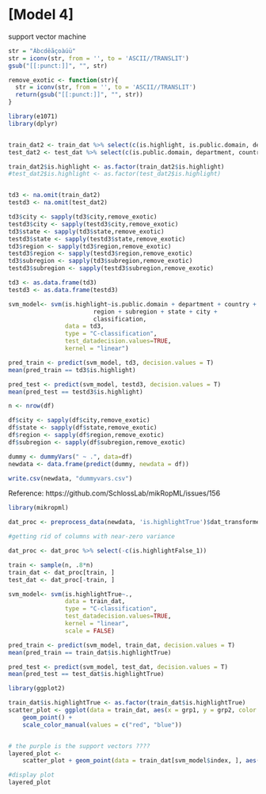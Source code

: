# [Model 4]

support vector machine 

```r
str = "Ábcdêãçoàúü"
str = iconv(str, from = '', to = 'ASCII//TRANSLIT')
gsub("[[:punct:]]", "", str)

remove_exotic <- function(str){
  str = iconv(str, from = '', to = 'ASCII//TRANSLIT')
  return(gsub("[[:punct:]]", "", str))
}
```



```r
library(e1071)
library(dplyr)


train_dat2 <- train_dat %>% select(c(is.highlight, is.public.domain, department, country, region, subregion,state, city, classification)) 
test_dat2 <- test_dat %>% select(c(is.public.domain, department, country, region, subregion,state, city, classification)) 

train_dat2$is.highlight <- as.factor(train_dat2$is.highlight)
#test_dat2$is.highlight <- as.factor(test_dat2$is.highlight)


td3 <- na.omit(train_dat2)
testd3 <- na.omit(test_dat2)

td3$city <- sapply(td3$city,remove_exotic)
testd3$city <- sapply(testd3$city,remove_exotic)
td3$state <- sapply(td3$state,remove_exotic)
testd3$state <- sapply(testd3$state,remove_exotic)
td3$region <- sapply(td3$region,remove_exotic)
testd3$region <- sapply(testd3$region,remove_exotic)
td3$subregion <- sapply(td3$subregion,remove_exotic)
testd3$subregion <- sapply(testd3$subregion,remove_exotic)

td3 <- as.data.frame(td3)
testd3 <- as.data.frame(testd3)

svm_model<- svm(is.highlight~is.public.domain + department + country +
                        region + subregion + state + city +
                        classification, 
                data = td3, 
                type = "C-classification",
                test_datadecision.values=TRUE,
                kernel = "linear")

pred_train <- predict(svm_model, td3, decision.values = T)
mean(pred_train == td3$is.highlight)

pred_test <- predict(svm_model, testd3, decision.values = T)
mean(pred_test == testd3$is.highlight)

```


```r
n <- nrow(df)

df$city <- sapply(df$city,remove_exotic)
df$state <- sapply(df$state,remove_exotic)
df$region <- sapply(df$region,remove_exotic)
df$subregion <- sapply(df$subregion,remove_exotic)

dummy <- dummyVars(" ~ .", data=df)
newdata <- data.frame(predict(dummy, newdata = df))

write.csv(newdata, "dummyvars.csv")

```


Reference: https://github.com/SchlossLab/mikRopML/issues/156

```r
library(mikropml)

dat_proc <- preprocess_data(newdata, 'is.highlightTrue')$dat_transformed

#getting rid of columns with near-zero variance 

dat_proc <- dat_proc %>% select(-c(is.highlightFalse_1))

train <- sample(n, .8*n)
train_dat <- dat_proc[train, ]
test_dat <- dat_proc[-train, ]

svm_model<- svm(is.highlightTrue~., 
                data = train_dat, 
                type = "C-classification",
                test_datadecision.values=TRUE,
                kernel = "linear", 
                scale = FALSE)

pred_train <- predict(svm_model, train_dat, decision.values = T)
mean(pred_train == train_dat$is.highlightTrue)

pred_test <- predict(svm_model, test_dat, decision.values = T)
mean(pred_test == test_dat$is.highlightTrue)
```


```r
library(ggplot2)

train_dat$is.highlightTrue <- as.factor(train_dat$is.highlightTrue) 
scatter_plot <- ggplot(data = train_dat, aes(x = grp1, y = grp2, color = is.highlightTrue)) + 
    geom_point() + 
    scale_color_manual(values = c("red", "blue"))


# the purple is the support vectors ????
layered_plot <- 
    scatter_plot + geom_point(data = train_dat[svm_model$index, ], aes(x = grp1, y = grp2), color = "purple", size = 4, alpha = 0.5)

#display plot
layered_plot

```

